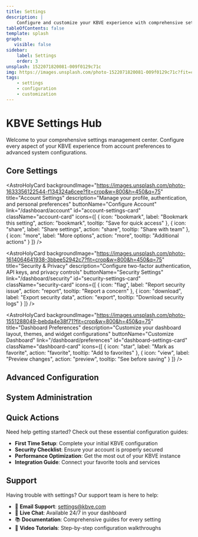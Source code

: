 ```yaml
---
title: Settings
description: |
    Configure and customize your KBVE experience with comprehensive settings management
tableOfContents: false
template: splash
graph:
   visible: false
sidebar:
    label: Settings
    order: 3
unsplash: 1522071820081-009f0129c71c
img: https://images.unsplash.com/photo-1522071820081-009f0129c71c?fit=crop&w=800&h=450&q=75
tags:
    - settings
    - configuration
    - customization
---
```



# KBVE Settings Hub

Welcome to your comprehensive settings management center. Configure every aspect of your KBVE experience from account preferences to advanced system configurations.

## Core Settings

<CardGrid>

<AstroHolyCard
  backgroundImage="https://images.unsplash.com/photo-1633356122544-f134324a6cee?fit=crop&w=800&h=450&q=75"
  title="Account Settings"
  description="Manage your profile, authentication, and personal preferences"
  buttonName="Configure Account"
  link="/dashboard/account"
  id="account-settings-card"
  className="account-card"
  icons={[
    { icon: "bookmark", label: "Bookmark this setting", action: "bookmark", tooltip: "Save for quick access" },
    { icon: "share", label: "Share settings", action: "share", tooltip: "Share with team" },
    { icon: "more", label: "More options", action: "more", tooltip: "Additional actions" }
  ]}
/>

<AstroHolyCard
  backgroundImage="https://images.unsplash.com/photo-1614064641938-3bbee52942c7?fit=crop&w=800&h=450&q=75"
  title="Security & Privacy"
  description="Configure two-factor authentication, API keys, and privacy controls"
  buttonName="Security Settings"
  link="/dashboard/security"
  id="security-settings-card"
  className="security-card"
  icons={[
    { icon: "flag", label: "Report security issue", action: "report", tooltip: "Report a concern" },
    { icon: "download", label: "Export security data", action: "export", tooltip: "Download security logs" }
  ]}
/>

<AstroHolyCard
  backgroundImage="https://images.unsplash.com/photo-1551288049-bebda4e38f71?fit=crop&w=800&h=450&q=75"
  title="Dashboard Preferences"
  description="Customize your dashboard layout, themes, and widget configurations"
  buttonName="Customize Dashboard"
  link="/dashboard/preferences"
  id="dashboard-settings-card"
  className="dashboard-card"
  icons={[
    { icon: "star", label: "Mark as favorite", action: "favorite", tooltip: "Add to favorites" },
    { icon: "view", label: "Preview changes", action: "preview", tooltip: "See before saving" }
  ]}
/>

</CardGrid>

## Advanced Configuration

<CardGrid>

<AstroHolyCard
  backgroundImage="https://images.unsplash.com/photo-1518432031352-d6fc5c10da5a?fit=crop&w=800&h=450&q=75"
  title="API Management"
  description="Generate API keys, manage webhooks, and configure integrations"
  buttonName="Manage APIs"
  link="/dashboard/api"
  id="api-settings-card"
  className="api-card"
/>

<AstroHolyCard
  backgroundImage="https://images.unsplash.com/photo-1558494949-ef010cbdcc31?fit=crop&w=800&h=450&q=75"
  title="Notifications"
  description="Configure email, push, and in-app notification preferences"
  buttonName="Notification Settings"
  link="/dashboard/notifications"
  id="notification-settings-card"
  className="notification-card"
/>

<AstroHolyCard
  backgroundImage="https://images.unsplash.com/photo-1460925895917-afdab827c52f?fit=crop&w=800&h=450&q=75"
  title="Analytics & Insights"
  description="Configure data collection, reporting preferences, and analytics settings"
  buttonName="Analytics Settings"
  link="/dashboard/analytics"
  id="analytics-settings-card"
  className="analytics-card"
/>

</CardGrid>

## System Administration

<CardGrid>

<AstroHolyCard
  backgroundImage="https://images.unsplash.com/photo-1544197150-b99a580bb7a8?fit=crop&w=800&h=450&q=75"
  title="Backup & Recovery"
  description="Configure automated backups, export data, and recovery options"
  buttonName="Backup Settings"
  link="/dashboard/backup"
  id="backup-settings-card"
  className="backup-card"
/>

<AstroHolyCard
  backgroundImage="https://images.unsplash.com/photo-1516321318423-f06f85e504b3?fit=crop&w=800&h=450&q=75"
  title="Performance Tuning"
  description="Optimize system performance, caching, and resource allocation"
  buttonName="Performance Settings"
  link="/dashboard/performance"
  id="performance-settings-card"
  className="performance-card"
/>

<AstroHolyCard
  backgroundImage="https://images.unsplash.com/photo-1551650975-87deedd944c3?fit=crop&w=800&h=450&q=75"
  title="Integration Hub"
  description="Connect third-party services, configure webhooks, and manage integrations"
  buttonName="Manage Integrations"
  link="/dashboard/integrations"
  id="integration-settings-card"
  className="integration-card"
/>

</CardGrid>

## Quick Actions

Need help getting started? Check out these essential configuration guides:

- **First Time Setup**: Complete your initial KBVE configuration
- **Security Checklist**: Ensure your account is properly secured
- **Performance Optimization**: Get the most out of your KBVE instance
- **Integration Guide**: Connect your favorite tools and services

## Support

Having trouble with settings? Our support team is here to help:

- 📧 **Email Support**: settings@kbve.com
- 💬 **Live Chat**: Available 24/7 in your dashboard
- 📚 **Documentation**: Comprehensive guides for every setting
- 🎥 **Video Tutorials**: Step-by-step configuration walkthroughs

